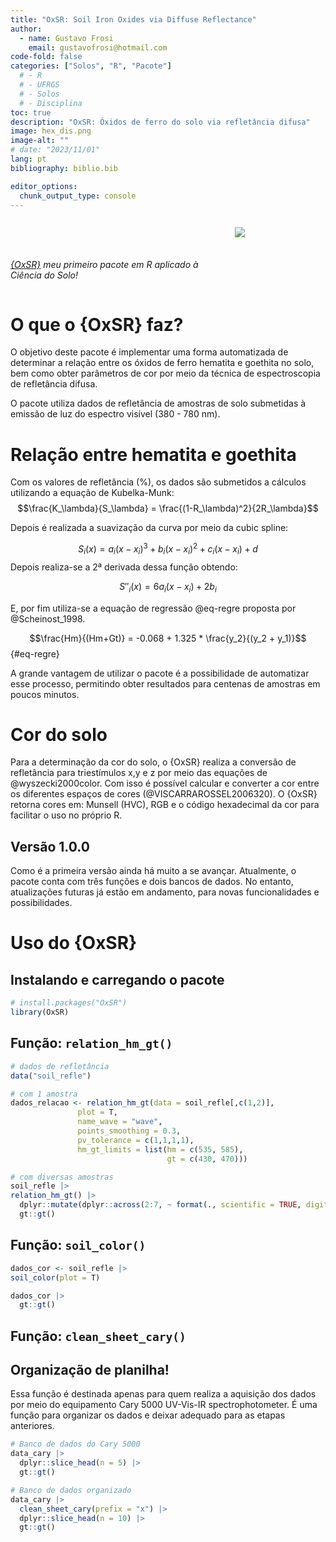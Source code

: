 ```yaml
---
title: "OxSR: Soil Iron Oxides via Diffuse Reflectance"
author:
  - name: Gustavo Frosi
    email: gustavofrosi@hotmail.com
code-fold: false
categories: ["Solos", "R", "Pacote"]
  # - R
  # - UFRGS
  # - Solos
  # - Disciplina
toc: true
description: "OxSR: Óxidos de ferro do solo via refletância difusa"
image: hex_dis.png
image-alt: ""
# date: "2023/11/01"
lang: pt
bibliography: biblio.bib

editor_options: 
  chunk_output_type: console
---
```


::: columns
::: {.column width="70%"}
<br>
<br>
<br>
*[{OxSR}]("https://cran.r-project.org/web//packages//OxSR/index.html") meu primeiro pacote em R aplicado à Ciência do Solo!*

:::
::: {.column width="30%"}
![](hex_dis.png){fig-align="center"}
:::
:::


# O que o {OxSR} faz?

O objetivo deste pacote é implementar uma forma automatizada de determinar a relação entre os óxidos de ferro hematita e goethita no solo, bem como obter parâmetros de cor por meio da técnica de espectroscopia de refletância difusa.

O pacote utiliza dados de refletância de amostras de solo submetidas à emissão de luz do espectro visível (380 - 780 nm).

# Relação entre hematita e goethita

Com os valores de refletância (%), os dados são submetidos a cálculos utilizando a equação de Kubelka-Munk: $$\frac{K_\lambda}{S_\lambda} = \frac{(1-R_\lambda)^2}{2R_\lambda}$$


Depois é realizada a suavização da curva por meio da cubic spline:

$$S_i(x) = a_i (x - x_i)^3 + b_i (x - x_i)^2 + c_i (x - x_i) + d$$
Depois realiza-se a 2ª derivada dessa função obtendo:

$$S''_i(x) = 6a_i (x - x_i) + 2b_i$$

E, por fim utiliza-se a equação de regressão @eq-regre proposta por @Scheinost_1998.

$$\frac{Hm}{(Hm+Gt)} = -0.068 + 1.325 * \frac{y_2}{(y_2 + y_1)}$$ {#eq-regre}

A grande vantagem de utilizar o pacote é a possibilidade de automatizar esse processo, permitindo obter resultados para centenas de amostras em poucos minutos.

# Cor do solo

Para a determinação da cor do solo, o {OxSR} realiza a conversão de refletância para triestímulos x,y e z por meio das equações de @wyszecki2000color. Com isso é possível calcular e converter a cor entre os diferentes espaços de cores (@VISCARRAROSSEL2006320). O {OxSR} retorna cores em: Munsell (HVC), RGB e o código hexadecimal da cor para facilitar o uso no próprio R.

::: {.callout-important collapse="true"}
# Versão 1.0.0

Como é a primeira versão ainda há muito a se avançar. Atualmente, o pacote conta com três funções e dois bancos de dados. No entanto, atualizações futuras já estão em andamento, para novas funcionalidades e possibilidades.

:::


# Uso do {OxSR}

## Instalando e carregando o pacote

```r
# install.packages("OxSR")
library(OxSR)
```

## Função: `relation_hm_gt()`

```r

# dados de refletância
data("soil_refle")

# com 1 amostra
dados_relacao <- relation_hm_gt(data = soil_refle[,c(1,2)], 
               plot = T,
               name_wave = "wave",
               points_smoothing = 0.3, 
               pv_tolerance = c(1,1,1,1),
               hm_gt_limits = list(hm = c(535, 585),
                                   gt = c(430, 470)))

# com diversas amostras
soil_refle |> 
relation_hm_gt() |> 
  dplyr::mutate(dplyr::across(2:7, ~ format(., scientific = TRUE, digits = 3))) |>
  gt::gt()

```

## Função: `soil_color()`

```r

dados_cor <- soil_refle |> 
soil_color(plot = T)

dados_cor |> 
  gt::gt()

```

## Função: `clean_sheet_cary()`

::: {.callout-important collapse="false"}
# Organização de planilha!

Essa função é destinada apenas para quem realiza a aquisição dos dados por meio do equipamento Cary 5000 UV-Vis-IR spectrophotometer. É uma função para organizar os dados e deixar adequado para as etapas anteriores.

:::

```r

# Banco de dados do Cary 5000
data_cary |> 
  dplyr::slice_head(n = 5) |> 
  gt::gt()

```

```r

# Banco de dados organizado
data_cary |> 
  clean_sheet_cary(prefix = "x") |> 
  dplyr::slice_head(n = 10) |> 
  gt::gt()

```


